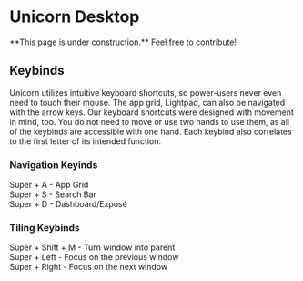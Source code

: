 
# Unicorn Desktop

<Callout type="warning" emoji="⚠">
  **This page is under construction.** Feel free to contribute!
</Callout>

## Keybinds

Unicorn utilizes intuitive keyboard shortcuts, so power-users never even need to touch their mouse. The app grid, Lightpad, can also be navigated with the arrow keys. Our keyboard shortcuts were designed with movement in mind, too. You do not need to move or use two hands to use them, as all of the keybinds are accessible with one hand. Each keybind also correlates to the first letter of its intended function.

### Navigation Keyinds
<div className="nx-grid nx-grid-cols-3 nx-gap-2 nx-mt-2 nx-mb-4">
  <div className="nx-mt-4">
    <span className="nx-bg-site-200 nx-rounded-[0.25em] nx-p-2 nx-text-off-white">Super + A</span> - App Grid
  </div>

  <div className="nx-mt-4">
    <span className="nx-bg-site-200 nx-rounded-[0.25em] nx-p-2 nx-text-off-white">Super + S</span> - Search Bar
  </div>

  <div className="nx-mt-4">
    <span className="nx-bg-site-200 nx-rounded-[0.25em] nx-p-2 nx-text-off-white">Super + D</span> - Dashboard/Exposé
  </div>
</div>

### Tiling Keybinds
<div className="nx-grid nx-grid-cols-3 nx-gap-2 nx-mt-2 nx-mb-4">
  <div className="nx-mt-4">
    <span className="nx-bg-site-200 nx-rounded-[0.25em] nx-p-2 nx-text-off-white">Super + Shift + M</span> - Turn window into parent
  </div>

  <div className="nx-mt-4">
    <span className="nx-bg-site-200 nx-rounded-[0.25em] nx-p-2 nx-text-off-white">Super + Left</span> - Focus on the previous window
  </div>

  <div className="nx-mt-4">
    <span className="nx-bg-site-200 nx-rounded-[0.25em] nx-p-2 nx-text-off-white">Super + Right</span> - Focus on the next window
  </div>
</div>